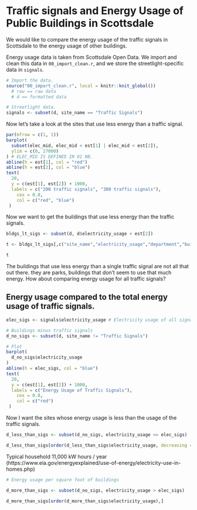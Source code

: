 # Traffic signals and Energy Usage of Public Buildings in Scottsdale
We would like to compare the energy usage of the traffic signals in Scottsdale to the energy usage of other buildings.

Energy usage data is taken from Scottsdale Open Data. We import and clean this data in `00_import_clean.r`, and we store the streetlight-specific data in `signals`.
```r
# Import the data.
source("00_import_clean.r", local = knitr::knit_global())
  # raw == raw data 
  # d == formatted data

# Streetlight data.
signals <- subset(d, site_name == "Traffic Signals")
```

Now let's take a look at the sites that use less energy than a traffic signal.
```r
par(mfrow = c(1, 1))
barplot(
  subset(elec_mid, elec_mid < est[1] | elec_mid < est[2]),
  ylim = c(0, 27000)
) # ELEC_MID IS DEFINED IN 01 NB.
abline(h = est[1], col = "red")
abline(h = est[2], col = "blue")
text(
  20,
  y = c(est[1], est[2]) + 1000,
  labels = c("200 traffic signals", "300 traffic signals"),
    cex = 0.8,
    col = c("red", "blue")
 )
```

Now we want to get the buildings that use less energy than the traffic signals.
```r
bldgs_lt_sigs <- subset(d, d$electricity_usage < est[2])

t <- bldgs_lt_sigs[,c("site_name","electricity_usage","department","building_type")]
```

```r
t
```
The buildings that use less energy than a single traffic signal are not all that out there. they are parks, buildings that don't seem to use that much energy. How about comparing energy usage for all traffic signals?

## Energy usage compared to the total energy usage of traffic signals.
```r
elec_sigs <- signals$electricity_usage # Electricity usage of all signals

# Buildings minus traffic signals 
d_no_sigs <- subset(d, site_name != "Traffic Signals")

# Plot 
barplot(
  d_no_sigs$electricity_usage 
)
abline(h = elec_sigs, col = "blue")
text(
  20,
  y = c(est[1], est[2]) + 1000,
  labels = c("Energy Usage of Traffic Signals"),
    cex = 0.8,
    col = c("red")
 )
```

Now I want the sites whose energy usage is less than the usage of the traffic signals. 

```r
d_less_than_sigs <- subset(d_no_sigs, electricity_usage <= elec_sigs)

d_less_than_sigs[order(d_less_than_sigs$electricity_usage, decreasing = TRUE),]  
```

Typical household 11,000 kW hours / year (https://www.eia.gov/energyexplained/use-of-energy/electricity-use-in-homes.php)
```r
# Energy usage per square foot of buildings

```

```r
d_more_than_sigs <- subset(d_no_sigs, electricity_usage > elec_sigs)

d_more_than_sigs[order(d_more_than_sigs$electricity_usage),]
```